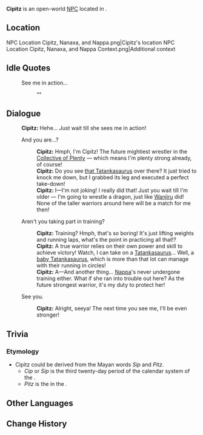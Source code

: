 {{Meta
<!-- Remove this template after adding the missing info -->
|missing_NPC_profile  = yes
|missing_NPC_idle     = yes
}}
{{Character Infobox
|type             = Open-World NPC
|image            = NPC Cipitz.png
|realname         = <!-- Optional, if different from in-game name -->
|deceased         = <!-- Past (for deceased prior to events of the game) or free response -->
|region           = Natlan
|location         = Natlan
|affiliation      = Collective of Plenty
|title            = 

|ancestry         = <!-- Clan/family -->
|father           = 
|mother           = 
|spouse           = 
|sibling          = 
|child            = 
|relative         = 

|voiceEN          = 
|voiceCN          = 
|voiceJP          = 
|voiceKR          = 
|dialoguereward   = 
}}
'''Cipitz''' is an open-world [[NPC]] located in {{Location|"Collective of Plenty"}}.

==Location==
<gallery>
NPC Location Cipitz, Nanaxa, and Nappa.png|Cipitz's location
NPC Location Cipitz, Nanaxa, and Nappa Context.png|Additional context
</gallery>
<!--
==Profile==
Detailed story/lore information goes here.
''(To be added.)''

===Appearance===
Keep appearance section short and concise. Limit to 2 paragraphs with 3-4 sentences each.
''(To be added.)''

==Quests and Events==
{{Quests and Events}}
-->
==Idle Quotes==
{{Dialogue Start}}
:{{DIcon|Idle}} See me in action...
::{{A|VO Cipitz 01.ogg}} "{{Tx}}"
{{Dialogue End}}

==Dialogue==
{{Dialogue Start}}
:'''Cipitz:''' Hehe... Just wait till she sees me in action!
:{{DIcon}} And you are...?
::'''Cipitz:''' Hmph, I'm Cipitz! The future mightiest wrestler in the [[Collective of Plenty]] &mdash; which means I'm plenty strong already, of course!
::'''Cipitz:''' Do you see [[Nanaxa|that Tatankasaurus]] over there? It just tried to knock me down, but I grabbed its leg and executed a perfect take-down!
::'''Cipitz:''' I&mdash;I'm not joking! I really did that! Just you wait till I'm older &mdash; I'm going to wrestle a dragon, just like [[Wanjiru]] did! None of the taller warriors around here will be a match for me then!
:{{DIcon}} Aren't you taking part in training? 
::'''Cipitz:''' Training? Hmph, that's so boring! It's just lifting weights and running laps, what's the point in practicing all that!?
::'''Cipitz:''' A true warrior relies on their own power and skill to achieve victory! Watch, I can take on a [[Tatankasaurus]]... Well, a [[Tatankasaur Whelp|baby Tatankasaurus]], which is more than that lot can manage with their running in circles!
::'''Cipitz:''' A&mdash;And another thing... [[Nappa]]'s never undergone training either. What if she ran into trouble out here? As the future strongest warrior, it's my duty to protect her!
:{{DIcon}} See you.
::'''Cipitz:''' Alright, seeya! The next time you see me, I'll be even stronger!
{{Dialogue End}}
<!--
==Event Dialogue==
===Event Name===
{{Dialogue Start}}
:'''Cipitz:'''
{{Dialogue End}}
-->

==Trivia==
===Etymology===
* Cipitz could be derived from the Mayan words ''Sip'' and ''Pitz''. 
** ''Cip'' or ''Sip'' is the third twenty-day period of the {{w|Haabʼ|Haab}} calendar system of the {{w|Maya civilization}}.
** ''Pitz'' is the {{w|Mesoamerican ballgame}} in the {{w|Mayan languages}}.

==Other Languages==
{{Other Languages|default_hidden=1
|en      = Cipitz
|zhs     = 奇皮茨
|zhs_rm  = 
|zht     = 奇皮茨
|zht_rm  = 
|ja      = チピッツ
|ja_rm   = 
|ko      = 치피츠
|es      = Cipitz
|fr      = Cipitz
|ru      = Чипиц
|th      = Cipitz
|vi      = Cipitz
|de      = Cipitz
|id      = Cipitz
|pt      = Cipitz
|tr      = Cipitz
|it      = Cipitz
}}

==Change History==
{{Change History|5.5}}
<!--
==References==
{{Reflist}}
-->